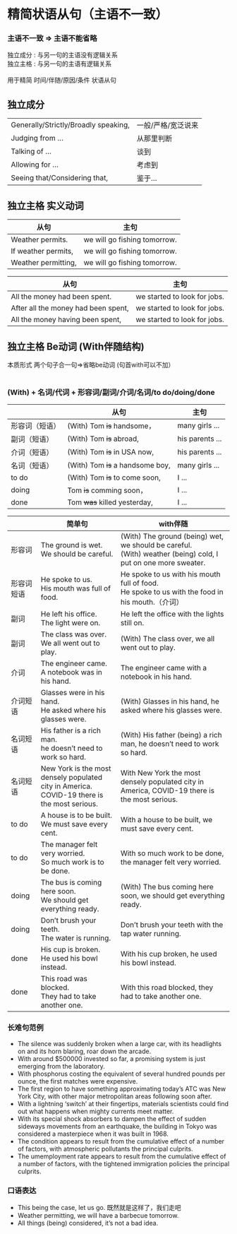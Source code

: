 # 精简状语从句（主语不一致）


### 主语不一致 =&gt; 主语不能省略
<Hg>独立成分</Hg> : 与另一句的主语没有逻辑关系<br/>
<Hg>独立主格</Hg> : 与另一句的主语有逻辑关系<br/>
<br/>
<Hg>用于精简 时间/伴随/原因/条件 状语从句</Hg>

## 独立成分

||| 
|---|---|
|Generally/Strictly/Broadly speaking,|一般/严格/宽泛说来|
|Judging from … |从那里判断|
|Talking of …|谈到|
|Allowing for …|考虑到|
|Seeing that/Considering that,|鉴于…|

## 独立主格 实义动词

| 从句 |主句 | 
|---|---|
|Weather permits.|we will go fishing tomorrow.|
|If weather permits,|we will go fishing tomorrow.|
|<Hb>Weather</Hb> <Hg>permitting</Hg>,|we will go fishing tomorrow.|

| 从句 |主句 | 
|---|---|
|All the money had been spent.|we started to look for jobs.|
|After all the <Hb>money</Hb> <Hg>had been</Hg> spent,|we started to look for jobs.|
|All the <Hb>money</Hb> <Hg>having</Hg> been spent,|we started to look for jobs.|


## 独立主格 Be动词 (With伴随结构)

<Hb>本质形式 两个句子合一句=&gt;省略be动词 (句首with可以不加）</Hb> <br/><br/>

### (With) + 名词/代词 + 形容词/副词/介词/名词/to do/doing/done

|     | 从句 |  主句  | 
|---|---|---|
|   形容词（短语） | (With) Tom ~~is~~ handsome， | many girls ... |   
|   副词（短语）  | (With) Tom ~~is~~ abroad, | his parents ...  |   
|   介词（短语）  | (With) Tom ~~is~~ in USA now, | his parents ... |
|   名词（短语）  | (With) Tom ~~is~~ a handsome boy, | many girls ... |
|   to do  | (With) Tom ~~is~~ to come soon, | I ... |
|   doing  | Tom ~~is~~ comming soon， | I ... |
|   done  | Tom ~~was~~ killed yesterday, | I ... |

|   |简单句|with伴随|
|---|---|---|
|形容词|The ground <Hg>is</Hg> wet.<br/>We should be careful.|(With) The ground (being) wet, we should be careful.<br/><Hb>(With)</Hb> weather (being) cold, I put on one more sweater.|
|形容词短语|He spoke to us. <br/> His mouth <Hg>was</Hg> full of food.|He spoke to us <Hb>with</Hb> his mouth full of food.<br/>He spoke to us <Hb>with</Hb> the food in his mouth.（介词）|
|副词|He left his office. <br/> The light <Hg>were</Hg> on. |He left the office <Hb>with</Hb> the lights still <Hg>on</Hg>.|
|副词|The class <Hg>was</Hg> over. <br/> We all went out to play. |<Hb>(With)</Hb> The class over, we all went out to play.|
|介词|The engineer came.<br/> A notebook <Hg>was</Hg> in his hand. |The engineer came <Hb>with</Hb> a notebook <Hg>in</Hg> his hand.|
|介词短语|Glasses were in his hand.<br/> He asked where his glasses were. |<Hb>(With)</Hb> Glasses in his hand, he asked where his glasses were.|
|名词短语|His father is a rich man.<br/> he doesn’t need to work so hard.|<Hb>(With)</Hb> His father (being) a rich man, he doesn’t need to work so hard.|
|名词短语|New York is the most densely populated city in America. <br/> COVID-19 there is the most serious.|<Hb>With</Hb> New York the most densely populated city in America, COVID-19 there is the most serious.|
|to do|A house is to be built. <br/> We must save every cent. |With a house to be built, we must save every cent.|
|to do|The manager felt very worried.<br/> So much work <Hg>is to be done</Hg>. |With so much work to be done, the manager felt very worried.|
|doing|The bus is coming here soon.<br/> We should get everything ready.|<Hb>(With)</Hb> The bus coming here soon, we should get everything ready.|
|doing|Don’t brush your teeth. <br/> The water is running.|Don’t brush your teeth <Hb>with</Hb> the tap water running.|
|done|His cup is broken. <br/> He used his bowl instead.|With his cup broken, he used his bowl instead.|
|done|This road was blocked. <br/> They had to take another one.|<Hb>With</Hb> this road blocked, they had to take another one.|

### 长难句范例

- The silence was suddenly broken when a large car, <Hb>with</Hb> its headlights <Hg>on</Hg> and its horn <Hg>blaring</Hg>, roar down the arcade.
- <Hb>With</Hb> around $500000 <Hg>invested</Hg> so far, a promising system is just emerging from the laboratory.
- <Hb>With</Hb> phosphorus <Hg>costing</Hg> the equivalent of several hundred pounds per ounce, the first matches were expensive.
- The first region to have something approximating today’s ATC was New York City, <Hb>with</Hb> other major metropolitan areas <Hg>following</Hg> soon after.
- <Hb>With</Hb> a lightning ‘switch’ <Hg>at their fingertips</Hg>, materials scientists could find out what happens when mighty currents meet matter.
- <Hb>With</Hb> its special shock absorbers <Hg>to dampen</Hg> the effect of sudden sideways movements from an earthquake, the building in Tokyo was considered a masterpiece when it was built in 1968.
- The condition appears to result from the cumulative effect of a number of factors, <Hb>with</Hb> atmospheric pollutants <Hg>the principal culprits</Hg>.
- The umemployment rate appears to result from the cumulative effect of a number of factors, <Hb>with</Hb> the tightened immigration policies <Hg>the principal culprits</Hg>.

### 口语表达

- This being the case, let us go. 既然就是这样了，我们走吧 <br/>
- Weather permitting, we will have a barbecue tomorrow. <br/>
- All things (being) considered, it’s not a bad idea. <br/>


